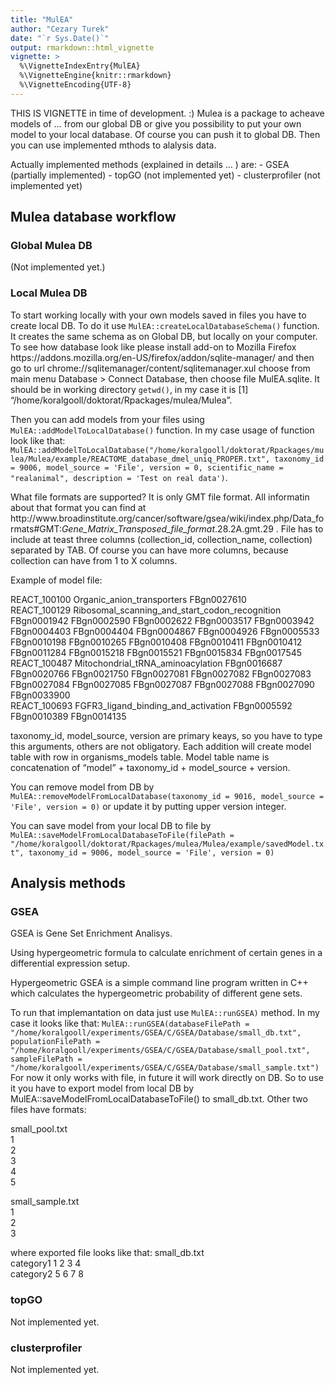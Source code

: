 ```yaml
---
title: "MulEA"
author: "Cezary Turek"
date: "`r Sys.Date()`"
output: rmarkdown::html_vignette
vignette: >
  %\VignetteIndexEntry{MulEA}
  %\VignetteEngine{knitr::rmarkdown}
  %\VignetteEncoding{UTF-8}
---
```


THIS IS VIGNETTE in time of development. :)
Mulea is a package to acheave models of ... from our global DB or give you possibility
to put your own model to your local database. Of course you can push it to global DB.
Then you can use implemented mthods to alalysis data.

Actually implemented methods (explained in details ... ) are:
 - GSEA (partially implemented)
 - topGO (not implemented yet)
 - clusterprofiler (not implemented yet)



## Mulea database workflow


### Global Mulea DB
(Not implemented yet.)

### Local Mulea DB
To start working locally with your own models saved in files you have to create local DB. To do it use `MulEA::createLocalDatabaseSchema()` function. It creates the same schema as on Global DB, but locally on your computer. To see how database look like please install add-on to Mozilla Firefox https://addons.mozilla.org/en-US/firefox/addon/sqlite-manager/ and then go to url chrome://sqlitemanager/content/sqlitemanager.xul choose from main menu Database > Connect Database, then choose file MulEA.sqlite. It should be in working directory `getwd()`, in my case it is [1] "/home/koralgooll/doktorat/Rpackages/mulea/Mulea".

Then you can add models from your files using `MulEA::addModelToLocalDatabase()` function. In my case usage of function look like that: `MulEA::addModelToLocalDatabase("/home/koralgooll/doktorat/Rpackages/mulea/Mulea/example/REACTOME_database_dmel_uniq_PROPER.txt", taxonomy_id = 9006, model_source = 'File', version = 0, scientific_name = "realanimal", description = 'Test on real data')`. 

What file formats are supported? It is only GMT file format. All informatin about that format you can find at http://www.broadinstitute.org/cancer/software/gsea/wiki/index.php/Data_formats#GMT:_Gene_Matrix_Transposed_file_format_.28.2A.gmt.29 . File has to include at teast three columns (collection_id, collection_name, collection) separated by TAB. Of course you can have more columns, because collection can have from 1 to X columns.

Example of model file:  

REACT_100100	Organic_anion_transporters	FBgn0027610  
REACT_100129	Ribosomal_scanning_and_start_codon_recognition	FBgn0001942	FBgn0002590	FBgn0002622	FBgn0003517	FBgn0003942	FBgn0004403	FBgn0004404	FBgn0004867	FBgn0004926	FBgn0005533	FBgn0010198	FBgn0010265	FBgn0010408	FBgn0010411	FBgn0010412	FBgn0011284	FBgn0015218	FBgn0015521	FBgn0015834	FBgn0017545  
REACT_100487	Mitochondrial_tRNA_aminoacylation	FBgn0016687	FBgn0020766	FBgn0021750	FBgn0027081	FBgn0027082	FBgn0027083	FBgn0027084	FBgn0027085	FBgn0027087	FBgn0027088	FBgn0027090	FBgn0033900  
REACT_100693	FGFR3_ligand_binding_and_activation	FBgn0005592	FBgn0010389	FBgn0014135  

taxonomy_id, model_source, version are primary keays, so you have to type this arguments, others are not obligatory. Each addition will create model table with row in organisms_models table. Model table name is concatenation of "model" + taxonomy_id + model_source + version. 

You can remove model from DB by `MulEA::removeModelFromLocalDatabase(taxonomy_id = 9016, model_source = 'File', version = 0)` or update it by putting upper version integer.

You can save model from your local DB to file by `MulEA::saveModelFromLocalDatabaseToFile(filePath = "/home/koralgooll/doktorat/Rpackages/mulea/Mulea/example/savedModel.txt", taxonomy_id = 9006, model_source = 'File', version = 0)`


## Analysis methods

### GSEA

GSEA is Gene Set Enrichment Analisys. 

Using hypergeometric formula to calculate enrichment of certain genes in a differential expression setup.

Hypergeometric GSEA is a simple command line program written in C++ which calculates the hypergeometric probability of different gene sets.

To run that implemantation on data just use `MulEA::runGSEA)` method. In my case it looks like that: `MulEA::runGSEA(databaseFilePath = "/home/koralgooll/experiments/GSEA/C/GSEA/Database/small_db.txt", populationFilePath = "/home/koralgooll/experiments/GSEA/C/GSEA/Database/small_pool.txt", sampleFilePath = "/home/koralgooll/experiments/GSEA/C/GSEA/Database/small_sample.txt")`
For now it only works with file, in future it will work directly on DB. So to use it you have to export model from local DB by MulEA::saveModelFromLocalDatabaseToFile() to small_db.txt. Other two files have formats:

small_pool.txt  
1  
2  
3  
4  
5  

small_sample.txt  
1  
2  
3  

where exported file looks like that:
small_db.txt  
category1 1 2	3	4  
category2	5	6	7	8  

### topGO

Not implemented yet.

### clusterprofiler

Not implemented yet.

